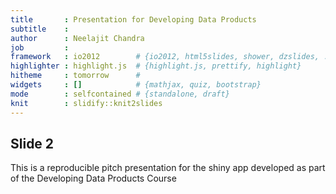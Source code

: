 ```yaml
---
title       : Presentation for Developing Data Products
subtitle    : 
author      : Neelajit Chandra
job         : 
framework   : io2012        # {io2012, html5slides, shower, dzslides, ...}
highlighter : highlight.js  # {highlight.js, prettify, highlight}
hitheme     : tomorrow      # 
widgets     : []            # {mathjax, quiz, bootstrap}
mode        : selfcontained # {standalone, draft}
knit        : slidify::knit2slides
---
```


## Slide 2

This is a reproducible pitch presentation for the shiny app developed as part of the Developing Data Products Course


